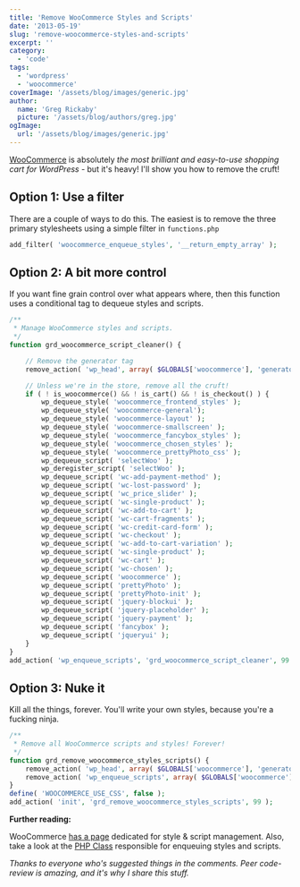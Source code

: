 ```yaml
---
title: 'Remove WooCommerce Styles and Scripts'
date: '2013-05-19'
slug: 'remove-woocommerce-styles-and-scripts'
excerpt: ''
category:
  - 'code'
tags:
  - 'wordpress'
  - 'woocommerce'
coverImage: '/assets/blog/images/generic.jpg'
author:
  name: 'Greg Rickaby'
  picture: '/assets/blog/authors/greg.jpg'
ogImage:
  url: '/assets/blog/images/generic.jpg'
---
```


[WooCommerce](http://www.woothemes.com/woocommerce/) is absolutely *the most brilliant and easy-to-use shopping cart for WordPress* - but it's heavy! I'll show you how to remove the cruft!

## **Option 1**: Use a filter

There are a couple of ways to do this. The easiest is to remove the three primary stylesheets using a simple filter in `functions.php`

```php
add_filter( 'woocommerce_enqueue_styles', '__return_empty_array' );
```

## **Option 2**: A bit more control

If you want fine grain control over what appears where, then this function uses a conditional tag to dequeue styles and scripts.

```php
/**
 * Manage WooCommerce styles and scripts.
 */
function grd_woocommerce_script_cleaner() {

	// Remove the generator tag
	remove_action( 'wp_head', array( $GLOBALS['woocommerce'], 'generator' ) );

	// Unless we're in the store, remove all the cruft!
	if ( ! is_woocommerce() && ! is_cart() && ! is_checkout() ) {
		wp_dequeue_style( 'woocommerce_frontend_styles' );
		wp_dequeue_style( 'woocommerce-general');
		wp_dequeue_style( 'woocommerce-layout' );
		wp_dequeue_style( 'woocommerce-smallscreen' );
		wp_dequeue_style( 'woocommerce_fancybox_styles' );
		wp_dequeue_style( 'woocommerce_chosen_styles' );
		wp_dequeue_style( 'woocommerce_prettyPhoto_css' );
		wp_dequeue_script( 'selectWoo' );
		wp_deregister_script( 'selectWoo' );
		wp_dequeue_script( 'wc-add-payment-method' );
		wp_dequeue_script( 'wc-lost-password' );
		wp_dequeue_script( 'wc_price_slider' );
		wp_dequeue_script( 'wc-single-product' );
		wp_dequeue_script( 'wc-add-to-cart' );
		wp_dequeue_script( 'wc-cart-fragments' );
		wp_dequeue_script( 'wc-credit-card-form' );
		wp_dequeue_script( 'wc-checkout' );
		wp_dequeue_script( 'wc-add-to-cart-variation' );
		wp_dequeue_script( 'wc-single-product' );
		wp_dequeue_script( 'wc-cart' );
		wp_dequeue_script( 'wc-chosen' );
		wp_dequeue_script( 'woocommerce' );
		wp_dequeue_script( 'prettyPhoto' );
		wp_dequeue_script( 'prettyPhoto-init' );
		wp_dequeue_script( 'jquery-blockui' );
		wp_dequeue_script( 'jquery-placeholder' );
		wp_dequeue_script( 'jquery-payment' );
		wp_dequeue_script( 'fancybox' );
		wp_dequeue_script( 'jqueryui' );
	}
}
add_action( 'wp_enqueue_scripts', 'grd_woocommerce_script_cleaner', 99 );
```

## **Option 3**: Nuke it

Kill all the things, forever. You'll write your own styles, because you're a fucking ninja.

```php
/**
 * Remove all WooCommerce scripts and styles! Forever!
 */
function grd_remove_woocommerce_styles_scripts() {
	remove_action( 'wp_head', array( $GLOBALS['woocommerce'], 'generator' ) );
	remove_action( 'wp_enqueue_scripts', array( $GLOBALS['woocommerce'], 'frontend_scripts' ) );
}
define( 'WOOCOMMERCE_USE_CSS', false );
add_action( 'init', 'grd_remove_woocommerce_styles_scripts', 99 );
```

**Further reading:**

WooCommerce [has a page](http://docs.woothemes.com/document/disable-the-default-stylesheet/) dedicated for style & script management. Also, take a look at the [PHP Class](http://docs.woothemes.com/wc-apidocs/source-class-WC_Frontend_Scripts.html) responsible for enqueuing styles and scripts.

_Thanks to everyone who's suggested things in the comments. Peer code-review is amazing, and it's why I share this stuff._
